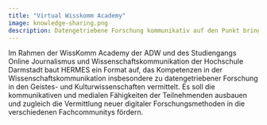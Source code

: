 ---
title: "Virtual Wisskomm Academy"
image: knowledge-sharing.png
description: Datengetriebene Forschung kommunikativ auf den Punkt bringen
---
Im Rahmen der WissKomm Academy der ADW und des Studiengangs Online Journalismus und Wissenschaftskommunikation der Hochschule Darmstadt baut HERMES ein Format auf, das Kompetenzen in der Wissenschaftskommunikation insbesondere zu datengetriebener Forschung in den Geistes- und Kulturwissenschaften vermittelt. Es soll die kommunikativen und medialen Fähigkeiten der Teilnehmenden ausbauen und zugleich die Vermittlung neuer digitaler Forschungsmethoden in die verschiedenen Fachcommunitys fördern.